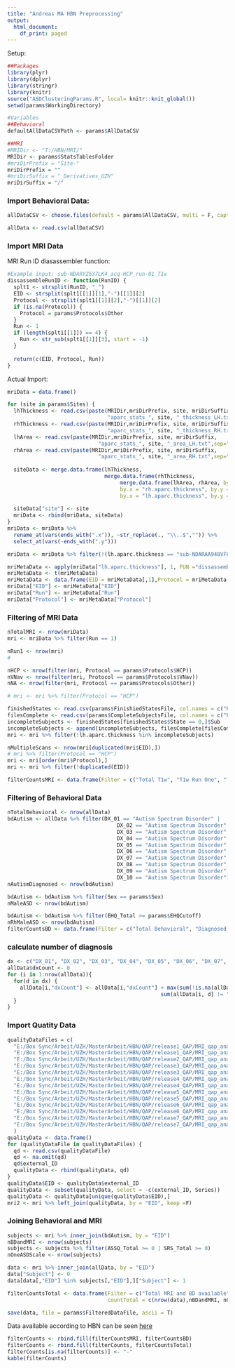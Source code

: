 ```yaml
---
title: "Andreas MA HBN Preprocessing"
output:
  html_document:
    df_print: paged
---
```


Setup:
```r
##Packages
library(plyr)
library(dplyr)
library(stringr)
library(knitr)
source("ASDClusteringParams.R", local= knitr::knit_global())
setwd(params$WorkingDirectory)

#Variables
##Behavioral
defaultAllDataCSVPath <- params$AllDataCSV

##MRI
#MRIDir <- "T:/HBN/MRI/"
MRIDir <- params$StatsTablesFolder
#mriDirPrefix = "Site-"
mriDirPrefix = ""
#mriDirSuffix = "_Derivatives_UZH"
mriDirSuffix = "/"


```

### Import Behavioral Data:
```r
allDataCSV <- choose.files(default = params$AllDataCSV, multi = F, caption =  "AllData.csv")

allData <- read.csv(allDataCSV)
```

### Import MRI Data
MRI Run ID diasassembler function:
```r
#Example input: sub-NDARYZ637LK4_acq-HCP_run-01_T1w
dissassembleRunID <- function(RunID) {
  splt1 <- strsplit(RunID, "_")
  EID <- strsplit(splt1[[1]][1],"-")[[1]][2]
  Protocol <- strsplit(splt1[[1]][2],"-")[[1]][2]
  if (is.na(Protocol)) {
    Protocol = params$Protocols$Other
  }
  Run <- 1
  if (length(splt1[[1]]) == 4) {
    Run <- str_sub(splt1[[1]][3], start = -1)
  }
  
  return(c(EID, Protocol, Run))
}
```

Actual Import:
```r
mriData = data.frame()

for (site in params$Sites) {
  lhThickness <- read.csv(paste(MRIDir,mriDirPrefix, site, mriDirSuffix,
                                "aparc_stats_", site, "_thickness_LH.txt",sep=""),sep = "\t", header = TRUE)
  rhThickness <- read.csv(paste(MRIDir,mriDirPrefix, site, mriDirSuffix,
                                "aparc_stats_", site, "_thickness_RH.txt",sep=""),sep = "\t", header = TRUE)
  lhArea <- read.csv(paste(MRIDir,mriDirPrefix, site, mriDirSuffix,
                             "aparc_stats_", site, "_area_LH.txt",sep=""),sep = "\t", header = TRUE)
  rhArea <- read.csv(paste(MRIDir,mriDirPrefix, site, mriDirSuffix,
                             "aparc_stats_", site, "_area_RH.txt",sep=""),sep = "\t", header = TRUE)
  
  siteData <- merge.data.frame(lhThickness, 
                               merge.data.frame(rhThickness, 
                                    merge.data.frame(lhArea, rhArea, by.x = "lh.aparc.area", by.y = "rh.aparc.area", all = TRUE), 
                                    by.x = "rh.aparc.thickness", by.y = "lh.aparc.area", all = TRUE), 
                                    by.x = "lh.aparc.thickness", by.y = "rh.aparc.thickness", all = TRUE)
  
  siteData["site"] <- site
  mriData <- rbind(mriData, siteData)
}
mriData <- mriData %>% 
  rename_at(vars(ends_with(".x")), ~str_replace(., "\\..$","")) %>% 
  select_at(vars(-ends_with(".y")))

mriData <- mriData %>% filter(!(lh.aparc.thickness == "sub-NDARAA948VFH")) #throwing out that one case

mriMetaData <- apply(mriData["lh.aparc.thickness"], 1, FUN ="dissassembleRunID")
mriMetaData <- t(mriMetaData)
mriMetaData <- data.frame(EID = mriMetaData[,1],Protocol = mriMetaData[,2],Run = mriMetaData[,3])
mriData["EID"] <- mriMetaData["EID"]
mriData["Run"] <- mriMetaData["Run"]
mriData["Protocol"] <- mriMetaData["Protocol"]
```

### Filtering of MRI Data
```r
nTotalMRI <- nrow(mriData)
mri <- mriData %>% filter(Run == 1)

nRun1 <- nrow(mri)
#

nHCP <- nrow(filter(mri, Protocol == params$Protocols$HCP))
nVNav <- nrow(filter(mri, Protocol == params$Protocols$VNav))
nNA <- nrow(filter(mri, Protocol == params$Protocols$Other))

# mri <- mri %>% filter(Protocol == "HCP")

finishedStates <- read.csv(params$FinishiedStatesFile, col.names = c("Path", "Sub", "State"))
filesComplete <- read.csv(params$CompleteSubjectsFile, col.names = c("Path", "Sub", "State"))
incompleteSubjects <- finishedStates[finishedStates$State == 0,]$Sub
incompleteSubjects <- append(incompleteSubjects, filesComplete[filesComplete$State == 0,]$Sub)
mri <- mri %>% filter(!lh.aparc.thickness %in% incompleteSubjects)

nMultipleScans <- nrow(mri[duplicated(mri$EID),])
# mri %>% filter(Protocol == "HCP")
mri <- mri[order(mri$Protocol),]
mri <- mri %>% filter(!duplicated(EID))

filterCountsMRI <- data.frame(Filter = c("Total T1w", "T1w Run One", "T1w Run, HCP", "T1w Run, VNav", "T1w Run, Not Specified", "Subjects with multiple scans"), countMRI = c(nTotalMRI, nRun1, nHCP, nVNav, nNA, nMultipleScans))
```

### Filtering of Behavioral Data
```r
nTotalBehavioral <- nrow(allData)
bdAutism <- allData %>% filter(DX_01 == "Autism Spectrum Disorder" | 
                                   DX_02 == "Autism Spectrum Disorder"| 
                                   DX_03 == "Autism Spectrum Disorder"| 
                                   DX_04 == "Autism Spectrum Disorder"| 
                                   DX_05 == "Autism Spectrum Disorder"| 
                                   DX_06 == "Autism Spectrum Disorder"| 
                                   DX_07 == "Autism Spectrum Disorder"| 
                                   DX_08 == "Autism Spectrum Disorder"| 
                                   DX_09 == "Autism Spectrum Disorder"| 
                                   DX_10 == "Autism Spectrum Disorder")
nAutismDiagnosed <- nrow(bdAutism)

bdAutism <- bdAutism %>% filter(Sex == params$Sex)
nMaleASD <- nrow(bdAutism)

bdAutism <- bdAutism %>% filter(EHQ_Total >= params$EHQCutoff)
nRhMaleASD <- nrow(bdAutism)
filterCountsBD <- data.frame(Filter = c("Total Behavioral", "Diagnosed with ASD", "Males with ASD", "Right-handed males with ASD"), countBD = c(nTotalBehavioral, nAutismDiagnosed, nMaleASD, nRhMaleASD))
```

### calculate number of diagnosis
```r
dx <- c("DX_01", "DX_02", "DX_03", "DX_04", "DX_05", "DX_06", "DX_07", "DX_08", "DX_09", "DX_10")
allData$dxCount <- 0
for (i in 1:nrow(allData)){
  for(d in dx) {
    allData[i,"dxCount"] <- allData[i,"dxCount"] + max(sum(!is.na(allData[i, d]), na.rm =F), 
                                                 sum(allData[i, d] != " ", na.rm =T)) - sum(allData[i, d] == "No Diagnosis Given", na.rm =T) 
  }
}

```


### Import Quatity Data
```r
qualityDataFiles = c(
  "E:/Box Sync/Arbeit/UZH/MasterArbeit/HBN/QAP/release1_QAP/MRI_qap_anat_RU.csv",
  "E:/Box Sync/Arbeit/UZH/MasterArbeit/HBN/QAP/release1_QAP/MRI_qap_anat_SI.csv",
  "E:/Box Sync/Arbeit/UZH/MasterArbeit/HBN/QAP/release2_QAP/MRI_qap_anat_RU.csv",
  "E:/Box Sync/Arbeit/UZH/MasterArbeit/HBN/QAP/release3_QAP/MRI_qap_anat_CBIC.csv",
  "E:/Box Sync/Arbeit/UZH/MasterArbeit/HBN/QAP/release3_QAP/MRI_qap_anat_RU.csv",
  "E:/Box Sync/Arbeit/UZH/MasterArbeit/HBN/QAP/release4_QAP/MRI_qap_anat_RU.csv",
  "E:/Box Sync/Arbeit/UZH/MasterArbeit/HBN/QAP/release4_QAP/MRI_qap_anat_CBIC.csv",
  "E:/Box Sync/Arbeit/UZH/MasterArbeit/HBN/QAP/release5_QAP/MRI_qap_anat_CBIC.csv",
  "E:/Box Sync/Arbeit/UZH/MasterArbeit/HBN/QAP/release5_QAP/MRI_qap_anat_RU.csv",
  "E:/Box Sync/Arbeit/UZH/MasterArbeit/HBN/QAP/release6_QAP/MRI_qap_anat_CBIC.csv",
  "E:/Box Sync/Arbeit/UZH/MasterArbeit/HBN/QAP/release6_QAP/MRI_qap_anat_RU.csv",
  "E:/Box Sync/Arbeit/UZH/MasterArbeit/HBN/QAP/release7_QAP/MRI_qap_anat_CBIC.csv",
  "E:/Box Sync/Arbeit/UZH/MasterArbeit/HBN/QAP/release7_QAP/MRI_qap_anat_RU.csv"
  )
qualityData <- data.frame()
for (qualityDataFile in qualityDataFiles) {
  qd <- read.csv(qualityDataFile)
  qd <- na.omit(qd)
  qd$external_ID
  qualityData <- rbind(qualityData, qd)
}
qualityData$EID <- qualityData$external_ID
qualityData <- subset(qualityData, select = -c(external_ID, Series))
qualityData <- qualityData[unique(qualityData$EID),]
mri2 <- mri %>% left_join(qualityData, by = "EID", keep =F)
```
### Joining Behavioral and MRI
```r
subjects <- mri %>% inner_join(bdAutism, by = "EID")
nBDandMRI <- nrow(subjects)
subjects <- subjects %>% filter(ASSQ_Total >= 0 | SRS_Total >= 0)
nOneASDScale <- nrow(subjects)

data <- mri %>% inner_join(allData, by = "EID")
data["Subject"] <- 0
data[data[,"EID"] %in% subjects[,"EID"],]["Subject"] <- 1

filterCountsTotal <- data.frame(Filter = c("Total MRI and BD available", "ASD MRI and BD available", " ASD At least one ASD scale"), 
                                countTotal = c(nrow(data),nBDandMRI, nOneASDScale))

save(data, file = params$FilteredDataFile, ascii = T)
```

Data available according to HBN can be seen [here](http://fcon_1000.projects.nitrc.org/indi/cmi_healthy_brain_network/Release%20information.html)

```r
filterCounts <- rbind.fill(filterCountsMRI, filterCountsBD)
filterCounts <- rbind.fill(filterCounts, filterCountsTotal)
filterCounts[is.na(filterCounts)] <- "-"
kable(filterCounts)
```

